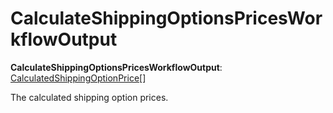 
# CalculateShippingOptionsPricesWorkflowOutput

 **CalculateShippingOptionsPricesWorkflowOutput**: [CalculatedShippingOptionPrice](../../../../types/types.CalculatedShippingOptionPrice/page.mdx)[]

The calculated shipping option prices.
